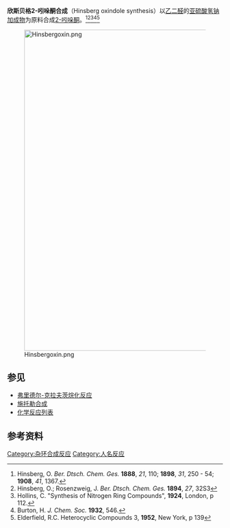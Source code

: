 '''欣斯贝格2-吲哚酮合成'''（Hinsberg oxindole synthesis）以[[乙二醛|乙二醛]]的[[亚硫酸氢钠加成物|亚硫酸氢钠加成物]]为原料合成[[2-吲哚酮|2-吲哚酮]]。<ref>Hinsberg, O. ''Ber. Dtsch. Chem. Ges.'' '''1888''', ''21'', 110; '''1898''', ''31'', 250 - 54; '''1908''', ''41'', 1367.</ref><ref>Hinsberg, O.; Rosenzweig, J. ''Ber. Dtsch. Chem. Ges.'' '''1894''', ''27'', 32S3</ref><ref>Hollins, C.  "Synthesis of Nitrogen Ring Compounds", '''1924''', London, p 112.</ref><ref>Burton, H. ''J. Chem. Soc.'' '''1932''', 546.</ref><ref>Elderfield, R.C.  Heterocyclic Compounds 3, '''1952''', New York, p 139</ref> 

[[File:Hinsbergoxin.png|750px]]

==参见==
* [[弗里德尔-克拉夫茨烷化反应|弗里德尔-克拉夫茨烷化反应]]
* [[施托勒合成|施托勒合成]]
* [[化学反应列表|化学反应列表]]

==参考资料==
{{reflist}}

[[Category:杂环合成反应|Category:杂环合成反应]]
[[Category:人名反应|Category:人名反应]]